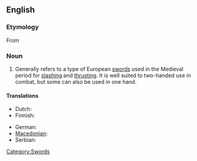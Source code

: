 ==English==
{{wikipedia}}

===Etymology===
From {{etyl|de|en}} {{term|Langschwert|lang=de}}

===Noun===
{{en-noun}}

# Generally refers to a type of European [[sword]]s used in the Medieval period for [[slash]]ing and [[thrust]]ing. It is well suited to two-handed use in combat, but some can also be used in one hand.

====Translations====
{{trans-top|a kind of sword}}
* Dutch: {{t|nl|grootzwaard |n}}
* Finnish: {{t-|fi|pitkämiekka}}
{{trans-mid}}
* German: {{t|de|Langschwert|n}}
* [[Macedonian]]: {{t|mk|долг меч|m|tr=dolg meč}}
* Serbian: {{t|sr|дуги мач|sc=Cyrl}}
{{trans-bottom}}

[[Category:Swords]]